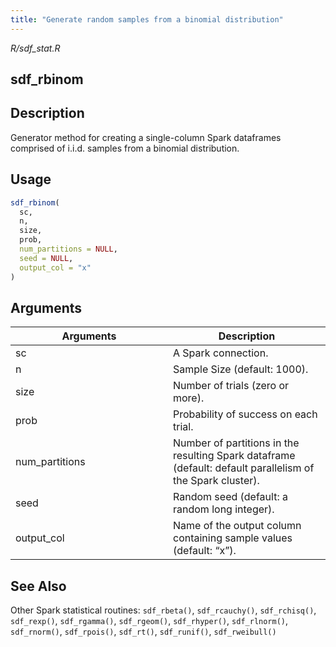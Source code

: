 ```yaml
---
title: "Generate random samples from a binomial distribution"
---
```


*R/sdf_stat.R*

## sdf_rbinom

## Description
Generator method for creating a single-column Spark dataframes comprised of i.i.d. samples from a binomial distribution. 


## Usage
```r
sdf_rbinom( 
  sc, 
  n, 
  size, 
  prob, 
  num_partitions = NULL, 
  seed = NULL, 
  output_col = "x" 
) 
```

## Arguments
|Arguments|Description|
|---|---|
| sc | A Spark connection. |
| n | Sample Size (default: 1000). |
| size | Number of trials (zero or more). |
| prob | Probability of success on each trial. |
| num_partitions | Number of partitions in the resulting Spark dataframe (default: default parallelism of the Spark cluster). |
| seed | Random seed (default: a random long integer). |
| output_col | Name of the output column containing sample values (default: "x"). |






## See Also
Other Spark statistical routines:  `sdf_rbeta()`, `sdf_rcauchy()`, `sdf_rchisq()`, `sdf_rexp()`, `sdf_rgamma()`, `sdf_rgeom()`, `sdf_rhyper()`, `sdf_rlnorm()`, `sdf_rnorm()`, `sdf_rpois()`, `sdf_rt()`, `sdf_runif()`, `sdf_rweibull()`

